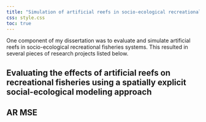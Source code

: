 ```yaml
---
title: "Simulation of artificial reefs in socio-ecological recreational fisheries"
css: style.css
toc: true
---
```


One component of my dissertation was to evaluate and simulate artificial reefs in socio-ecological recreational fisheries systems. This resulted in several pieces of research projects listed below.

## Evaluating the effects of artificial reefs on recreational fisheries using a spatially explicit social-ecological modeling approach


## AR MSE

